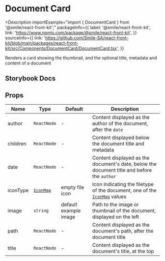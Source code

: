# Document Card

<Description
  importExample="import { DocumentCard } from '@smile/react-front-kit';"
  packageInfo={{
    label: '@smile/react-front-kit',
    link: 'https://www.npmjs.com/package/@smile/react-front-kit',
  }}
  sourceInfo={{
    link: 'https://github.com/Smile-SA/react-front-kit/blob/main/packages/react-front-kit/src/Components/DocumentCard/DocumentCard.tsx',
  }}
>
  Renders a card showing the thumbnail, and the optional title, metadata and
  content of a document
</Description>

## Storybook Docs

<StorybookEmbed storyId="3-custom-components-documentcard--docs" height="950" />

## Props

| Name     | Type                                  | Default               | Description                                                                                           |
| -------- | ------------------------------------- | --------------------- | ----------------------------------------------------------------------------------------------------- |
| author   | `ReactNode`                           | -                     | Content displayed as the author of the document, after the `date`                                     |
| children | `ReactNode`                           | -                     | Content displayed below the document title and metadata                                               |
| date     | `ReactNode`                           | -                     | Content displayed as the document's date, below the document title and before the `author`            |
| iconType | [`IconMap`](../shared-types/icon-map) | empty file icon       | Icon indicating the filetype of the document, one of the [`IconMap`](../shared-types/icon-map) values |
| image    | `string`                              | default example image | Path to the image or thumbnail of the document, displayed on the left                                 |
| path     | `ReactNode`                           | -                     | Content displayed as the document's path, after the document title                                    |
| title    | `ReactNode`                           | -                     | Content displayed as the document's title, at the top                                                 |
